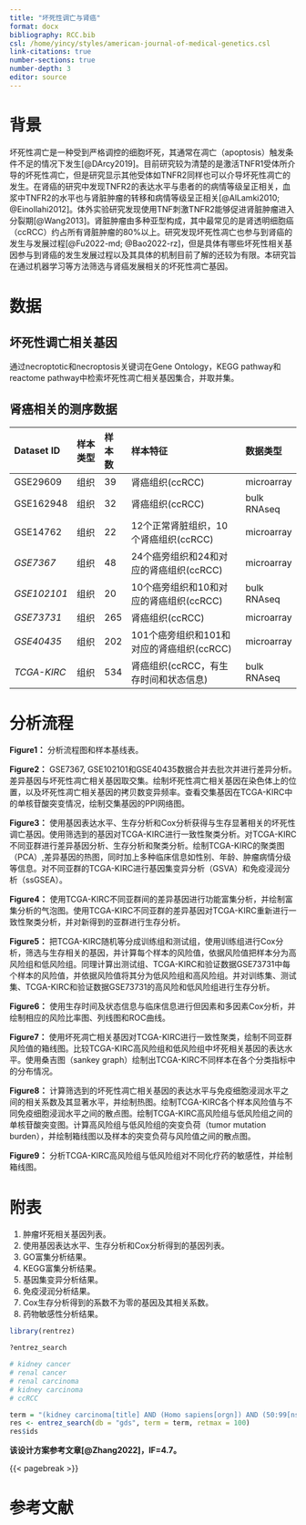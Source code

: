 ```yaml
---
title: "坏死性调亡与肾癌"
format: docx
bibliography: RCC.bib
csl: /home/yincy/styles/american-journal-of-medical-genetics.csl
link-citations: true
number-sections: true
number-depth: 3
editor: source
---
```


# 背景

坏死性凋亡是一种受到严格调控的细胞坏死，其通常在凋亡（apoptosis）触发条件不足的情况下发生[@DArcy2019]。目前研究较为清楚的是激活TNFR1受体所介导的坏死性凋亡，但是研究显示其他受体如TNFR2同样也可以介导坏死性凋亡的发生。在肾癌的研究中发现TNFR2的表达水平与患者的的病情等级呈正相关，血浆中TNFR2的水平也与肾脏肿瘤的转移和病情等级呈正相关[@AlLamki2010; @Einollahi2012]。体外实验研究发现使用TNF刺激TNFR2能够促进肾脏肿瘤进入分裂期[@Wang2013]。肾脏肿瘤由多种亚型构成，其中最常见的是肾透明细胞癌（ccRCC）约占所有肾脏肿瘤的80%以上。研究发现坏死性凋亡也参与到肾癌的发生与发展过程[@Fu2022-md; @Bao2022-rz]，但是具体有哪些坏死性相关基因参与到肾癌的发生发展过程以及其具体的机制目前了解的还较为有限。本研究旨在通过机器学习等方法筛选与肾癌发展相关的坏死性凋亡基因。

# 数据

## 坏死性调亡相关基因

通过necroptotic和necroptosis关键词在Gene Ontology，KEGG pathway和reactome pathway中检索坏死性凋亡相关基因集合，并取并集。

## 肾癌相关的测序数据

| Dataset ID  | 样本类型 | 样本数 | 样本特征                                  | 数据类型    |
|:------------|:---------|:-------|:------------------------------------------|:------------|
| GSE29609    | 组织     | 39     | 肾癌组织(ccRCC)                           | microarray  |
| GSE162948   | 组织     | 32     | 肾癌组织(ccRCC)                           | bulk RNAseq |
| GSE14762    | 组织     | 22     | 12个正常肾脏组织，10个肾癌组织(ccRCC)     | microarray  |
| *GSE7367*   | 组织     | 48     | 24个癌旁组织和24和对应的肾癌组织(ccRCC)   | microarray  |
| *GSE102101* | 组织     | 20     | 10个癌旁组织和10和对应的肾癌组织(ccRCC)   | bulk RNAseq |
| *GSE73731*  | 组织     | 265    | 肾癌组织(ccRCC)                           | microarray  |
| *GSE40435*  | 组织     | 202    | 101个癌旁组织和101和对应的肾癌组织(ccRCC) | microarray  |
| *TCGA-KIRC* | 组织     | 534    | 肾癌组织(ccRCC，有生存时间和状态信息)     | bulk RNAseq |

# 分析流程

**Figure1：** 分析流程图和样本基线表。

**Figure2：** GSE7367, GSE102101和GSE40435数据合并去批次并进行差异分析。差异基因与坏死性凋亡相关基因取交集。绘制坏死性凋亡相关基因在染色体上的位置，以及坏死性凋亡相关基因的拷贝数变异频率。查看交集基因在TCGA-KIRC中的单核苷酸突变情况，绘制交集基因的PPI网络图。

**Figure3：** 使用基因表达水平、生存分析和Cox分析获得与生存显著相关的坏死性调亡基因。使用筛选到的基因对TCGA-KIRC进行一致性聚类分析。对TCGA-KIRC不同亚群进行差异基因分析、生存分析和聚类分析。绘制TCGA-KIRC的聚类图（PCA）,差异基因的热图，同时加上多种临床信息如性别、年龄、肿瘤病情分级等信息。对不同亚群的TCGA-KIRC进行基因集变异分析（GSVA）和免疫浸润分析（ssGSEA）。

**Figure4：** 使用TCGA-KIRC不同亚群间的差异基因进行功能富集分析，并绘制富集分析的气泡图。使用TCGA-KIRC不同亚群的差异基因对TCGA-KIRC重新进行一致性聚类分析，并对新得到的亚群进行生存分析。

**Figure5：** 把TCGA-KIRC随机等分成训练组和测试组，使用训练组进行Cox分析，筛选与生存相关的基因，并计算每个样本的风险值，依据风险值把样本分为高风险组和低风险组。同理计算出测试组、TCGA-KIRC和验证数据GSE73731中每个样本的风险值，并依据风险值将其分为低风险组和高风险组。并对训练集、测试集、TCGA-KIRC和验证数据GSE73731的高风险和低风险组进行生存分析。

**Figure6：** 使用生存时间及状态信息与临床信息进行但因素和多因素Cox分析，并绘制相应的风险比率图、列线图和ROC曲线。

**Figure7：** 使用坏死凋亡相关基因对TCGA-KIRC进行一致性聚类，绘制不同亚群风险值的箱线图。比较TCGA-KIRC高风险组和低风险组中坏死相关基因的表达水平。使用桑吉图（sankey graph）绘制出TCGA-KIRC不同样本在各个分类指标中的分布情况。

**Figure8：** 计算筛选到的坏死性凋亡相关基因的表达水平与免疫细胞浸润水平之间的相关系数及其显著水平，并绘制热图。绘制TCGA-KIRC各个样本风险值与不同免疫细胞浸润水平之间的散点图。绘制TCGA-KIRC高风险组与低风险组之间的单核苷酸突变图。计算高风险组与低风险组的突变负荷（tumor mutation burden），并绘制箱线图以及样本的突变负荷与风险值之间的散点图。

**Figure9：** 分析TCGA-KIRC高风险组与低风险组对不同化疗药的敏感性，并绘制箱线图。


# 附表

1.  肿瘤坏死相关基因列表。
2.  使用基因表达水平、生存分析和Cox分析得到的基因列表。
3.  GO富集分析结果。
4.  KEGG富集分析结果。
5.  基因集变异分析结果。
6.  免疫浸润分析结果。
7.  Cox生存分析得到的系数不为零的基因及其相关系数。
8.  药物敏感性分析结果。


```r
library(rentrez)

?entrez_search

# kidney cancer
# renal cancer
# renal carcinoma
# kidney carcinoma
# ccRCC

term = "(kidney carcinoma[title] AND (Homo sapiens[orgn]) AND (50:99[nsam]))"
res <- entrez_search(db = "gds", term = term, retmax = 100)
res$ids
```


**该设计方案参考文章[@Zhang2022]，IF=4.7。**

{{< pagebreak >}}

# 参考文献 {.unnumbered}

::: {#refs}
:::
